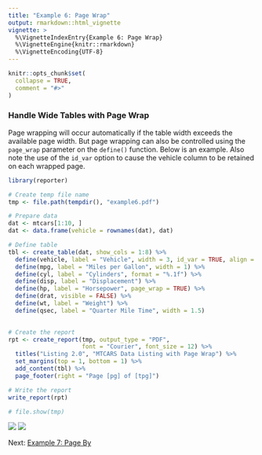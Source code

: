 ---
title: "Example 6: Page Wrap"
output: rmarkdown::html_vignette
vignette: >
  %\VignetteIndexEntry{Example 6: Page Wrap}
  %\VignetteEngine{knitr::rmarkdown}
  %\VignetteEncoding{UTF-8}
---

```{r setup, include = FALSE}
knitr::opts_chunk$set(
  collapse = TRUE,
  comment = "#>"
)
```

### Handle Wide Tables with Page Wrap

Page wrapping will occur 
automatically if the table width exceeds the available page width.  But 
page wrapping can also be controlled using the `page_wrap` parameter on the 
`define()` function.  Below is an example.  Also note the use of the `id_var` 
option to cause the vehicle column to be retained on each wrapped page. 

```{r eval=FALSE, echo=TRUE}  
library(reporter)

# Create temp file name
tmp <- file.path(tempdir(), "example6.pdf")

# Prepare data
dat <- mtcars[1:10, ]
dat <- data.frame(vehicle = rownames(dat), dat)

# Define table
tbl <- create_table(dat, show_cols = 1:8) %>% 
  define(vehicle, label = "Vehicle", width = 3, id_var = TRUE, align = "left") %>% 
  define(mpg, label = "Miles per Gallon", width = 1) %>% 
  define(cyl, label = "Cylinders", format = "%.1f") %>% 
  define(disp, label = "Displacement") %>% 
  define(hp, label = "Horsepower", page_wrap = TRUE) %>% 
  define(drat, visible = FALSE) %>% 
  define(wt, label = "Weight") %>% 
  define(qsec, label = "Quarter Mile Time", width = 1.5) 

  
# Create the report
rpt <- create_report(tmp, output_type = "PDF", 
                     font = "Courier", font_size = 12) %>% 
  titles("Listing 2.0", "MTCARS Data Listing with Page Wrap") %>% 
  set_margins(top = 1, bottom = 1) %>% 
  add_content(tbl) %>% 
  page_footer(right = "Page [pg] of [tpg]")

# Write the report
write_report(rpt)

# file.show(tmp)

```
<img src="../man/images/e6a.png"/>
<img src="../man/images/e6b.png"/>

Next: [Example 7: Page By](reporter-pageby.html)
